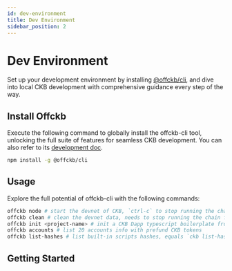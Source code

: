 ```yaml
---
id: dev-environment
title: Dev Environment
sidebar_position: 2
---
```

# Dev Environment
Set up your development environment by installing [@offckb/cli](https://www.npmjs.com/package/@offckb/cli), and dive into local CKB development with comprehensive guidance every step of the way.

## Install Offckb
Execute the following command to globally install the offckb-cli tool, unlocking the full suite of features for seamless CKB development. You can also refer to its [development doc](https://github.com/retricsu/offckb/blob/HEAD/docs/develop.md).
```bash
npm install -g @offckb/cli
```

## Usage
Explore the full potential of offckb-cli with the following commands:
```bash
offckb node # start the devnet of CKB, `ctrl-c` to stop running the chain 
offckb clean # clean the devnet data, needs to stop running the chain first  
offckb init <project-name> # init a CKB Dapp typescript boilerplate from multiple templates  
offckb accounts # list 20 accounts info with prefund CKB tokens 
offckb list-hashes # list built-in scripts hashes, equals `ckb list-hashes`
```

## Getting Started